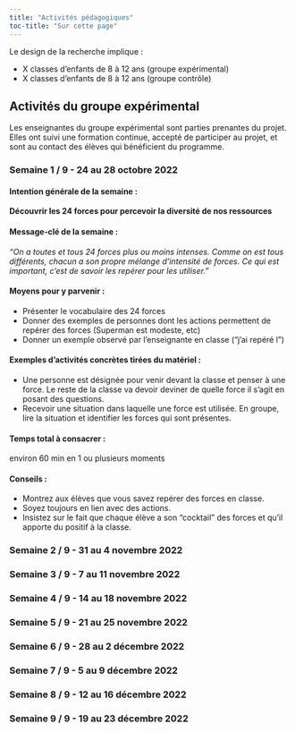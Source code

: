 ```yaml
---
title: "Activités pédagogiques"
toc-title: "Sur cette page"
---
```


Le design de la recherche implique : 

- X classes d'enfants de 8 à 12 ans (groupe expérimental)
- X classes d'enfants de 8 à 12 ans (groupe contrôle)

## Activités du groupe expérimental

Les enseignantes du groupe expérimental sont parties prenantes du projet. Elles ont suivi une formation continue, accepté de participer au projet, et sont au contact des élèves qui bénéficient du programme.

### Semaine 1 / 9 - 24 au 28 octobre 2022

#### Intention générale de la semaine :

**Découvrir les 24 forces pour percevoir la diversité de nos ressources**

#### Message-clé de la semaine : 

*"On a toutes et tous 24 forces plus ou moins intenses. Comme on est tous différents, chacun a son propre mélange d'intensité de forces. Ce qui est important, c'est de savoir les repérer pour les utiliser."*

#### Moyens pour y parvenir :

- Présenter le vocabulaire des 24 forces
- Donner des exemples de personnes dont les actions permettent de repérer des forces (Superman est modeste, etc)
- Donner un exemple observé par l'enseignante en classe ("j'ai repéré l")

#### Exemples d'activités concrètes tirées du matériel : 

- Une personne est désignée pour venir devant la classe et penser à une force. Le reste de la classe va devoir deviner de quelle force il s’agit en posant des questions.
- Recevoir une situation dans laquelle une force est utilisée. En groupe, lire la situation et identifier les forces qui sont présentes. 

#### Temps total à consacrer :

environ 60 min en 1 ou plusieurs moments

#### Conseils : 

- Montrez aux élèves que vous savez repérer des forces en classe.
- Soyez toujours en lien avec des actions.
- Insistez sur le fait que chaque élève a son "cocktail" des forces et qu'il apporte du positif à la classe.

### Semaine 2 / 9 - 31 au 4 novembre 2022

### Semaine 3 / 9 - 7 au 11 novembre 2022

### Semaine 4 / 9 - 14 au 18 novembre 2022

### Semaine 5 / 9 - 21 au 25 novembre 2022

### Semaine 6 / 9 - 28 au 2 décembre 2022

### Semaine 7 / 9 - 5 au 9 décembre 2022

### Semaine 8 / 9 - 12 au 16 décembre 2022

### Semaine 9 / 9 - 19 au 23 décembre 2022
